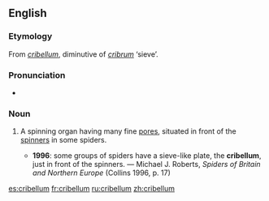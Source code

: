 ==English==
{{wikipedia}}

===Etymology===
From {{etyl|la}} ''[[#Latin|cribellum]]'', diminutive of ''[[cribrum]]'' ‘sieve’.

===Pronunciation===
* {{IPA|/kɹɪˈbɛləm/}}

===Noun===
{{en-noun|cribella}}

# {{zoology}} A spinning organ having many fine [[pores]], situated in front of the [[spinner]]s in some spiders.
#* '''1996''': some groups of spiders have a sieve-like plate, the '''cribellum''', just in front of the spinners. — Michael J. Roberts, ''Spiders of Britain and Northern Europe'' (Collins 1996, p. 17)

[[es:cribellum]]
[[fr:cribellum]]
[[ru:cribellum]]
[[zh:cribellum]]